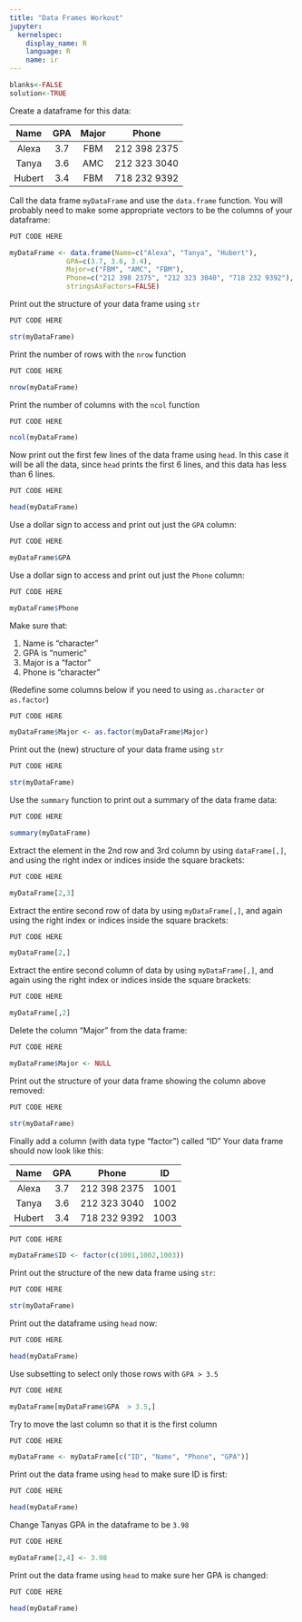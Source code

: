 ```yaml
---
title: "Data Frames Workout"
jupyter:
  kernelspec:
    display_name: R
    language: R
    name: ir
---
```

```r
blanks<-FALSE
solution<-TRUE
```

Create a dataframe for this data:

|  Name  |  GPA | Major |  Phone    |
|:------:|:----:|:---:|:------------:|
| Alexa |  3.7 | FBM | 212 398 2375 |
| Tanya |  3.6 | AMC | 212 323 3040 |
| Hubert |  3.4 | FBM | 718 232 9392 |

Call the data frame `myDataFrame` and use the `data.frame` function. You will probably need to make some appropriate vectors to be the columns of your dataframe:

```r
PUT CODE HERE
```
```r
myDataFrame <- data.frame(Name=c("Alexa", "Tanya", "Hubert"),
			  GPA=c(3.7, 3.6, 3.4),
			  Major=c("FBM", "AMC", "FBM"),
			  Phone=c("212 398 2375", "212 323 3040", "718 232 9392"),
			  stringsAsFactors=FALSE)
```

Print out the structure of your data frame using `str`

```r
PUT CODE HERE
```
```r
str(myDataFrame)
```

Print the number of rows with the `nrow` function

```r
PUT CODE HERE
```
```r
nrow(myDataFrame)
```

Print the number of columns with the `ncol` function

```r
PUT CODE HERE
```
```r
ncol(myDataFrame)
```

Now print out the first few lines of the data frame using `head`. In this case it will be all the data, since `head` prints the first 6 lines, and this data has less than 6 lines.

```r
PUT CODE HERE
```
```r
head(myDataFrame)
```

Use a dollar sign to access and print out just the `GPA` column: 

```r
PUT CODE HERE
```
```r
myDataFrame$GPA
```

Use a dollar sign to access and print out just the `Phone` column: 

```r
PUT CODE HERE
```
```r
myDataFrame$Phone
```

Make sure that: 

1.  Name is "character"
1.  GPA is "numeric"
1.  Major is a "factor"  
1.  Phone is "character"

(Redefine some columns below if you need to using `as.character` or `as.factor`)

```r
PUT CODE HERE
```
```r
myDataFrame$Major <- as.factor(myDataFrame$Major)
```

Print out the (new) structure of your data frame using `str`

```r
PUT CODE HERE
```
```r
str(myDataFrame)
```

Use the `summary` function to print out a summary of the data frame data:

```r
PUT CODE HERE
```
```r
summary(myDataFrame)
```

Extract the element in the 2nd row and 3rd column by using `dataFrame[,]`, and using the right index or indices inside the square brackets: 

```r
PUT CODE HERE
```
```r
myDataFrame[2,3]
```

Extract the entire second row of data by using `myDataFrame[,]`, and again using the right index or indices inside the square brackets: 

```r
PUT CODE HERE
```
```r
myDataFrame[2,]
```

Extract the entire second column of data by using `myDataFrame[,]`, and again using the right index or indices inside the square brackets: 

```r
PUT CODE HERE
```
```r
myDataFrame[,2]
```

Delete the column "Major" from the data frame:

```r
PUT CODE HERE
```
```r
myDataFrame$Major <- NULL
```

Print out the structure of your data frame showing the column above removed: 

```r
PUT CODE HERE
```
```r
str(myDataFrame)
```

Finally add a column (with data type "factor") called "ID" 
Your data frame should now look like this:  

|  Name  |  GPA |  Phone       | ID  |
|:------:|:----:|:------------:|:---:|
| Alexa |  3.7 | 212 398 2375 | 1001 |
| Tanya |  3.6 | 212 323 3040 | 1002 |
| Hubert |  3.4 | 718 232 9392 | 1003 |


```r
PUT CODE HERE
```
```r
myDataFrame$ID <- factor(c(1001,1002,1003))
```

Print out the structure of the new data frame using `str`:

```r
PUT CODE HERE
```
```r
str(myDataFrame)
```

Print out the dataframe using `head` now:

```r
PUT CODE HERE
```
```r
head(myDataFrame)
```

Use subsetting to select only those rows with `GPA > 3.5`

```r
PUT CODE HERE
```
```r
myDataFrame[myDataFrame$GPA  > 3.5,]
```

Try to move the last column so that it is the first column

```r
PUT CODE HERE
```
```r
myDataFrame <- myDataFrame[c("ID", "Name", "Phone", "GPA")]
```

Print out the data frame using `head` to make sure ID is first:

```r
PUT CODE HERE
```
```r
head(myDataFrame)
```

Change Tanyas GPA in the dataframe to be `3.98`

```r
PUT CODE HERE
```
```r
myDataFrame[2,4] <- 3.98
```

Print out the data frame using `head` to make sure her GPA is changed:

```r
PUT CODE HERE
```
```r
head(myDataFrame)
```
